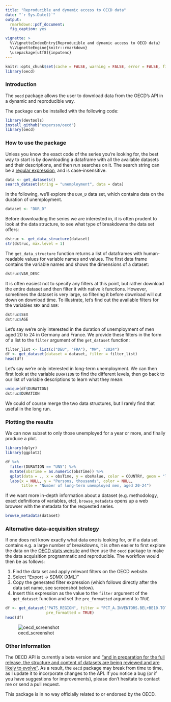 ```yaml
---
title: "Reproducible and dynamic access to OECD data"
date: "`r Sys.Date()`"
output:
  rmarkdown::pdf_document:
  fig_caption: yes

vignette: >
  %\VignetteIndexEntry{Reproducible and dynamic access to OECD data}
  %\VignetteEngine{knitr::rmarkdown}
  \usepackage[utf8]{inputenc}
---
```


```r
knitr::opts_chunk$set(cache = FALSE, warning = FALSE, error = FALSE, fig.path = "./figures")
library(oecd)
```

### Introduction

The `oecd` package allows the user to download data from the OECD's API in a dynamic 
and reproducible way.

The package can be installed with the following code:

```r
library(devtools)
install_github("expersso/oecd")
library(oecd)
```

### How to use the package

Unless you know the exact code of the series you're looking for, the best way to 
start is by downloading a dataframe with all the available datasets and their
descriptions, and then run searches on it. The search string can be a 
[regular expression](http://en.wikipedia.org/wiki/Regular_expression), and is 
case-insensitive.

```r
data <- get_datasets()
search_dataset(string = "unemployment", data = data)
```

In the following, we'll explore the `DUR_D` data set, which contains data on 
the duration of unemployment.

```r
dataset <- "DUR_D"
```

Before downloading the series we are interested in, it is often prudent to look
at the data structure, to see what type of breakdowns the data set offers:

```r
dstruc <- get_data_structure(dataset)
str(dstruc, max.level = 1)
```

The `get_data_structure` function returns a list of dataframes with human-readable
values for variable names and values. The first data frame contains the variable 
names and shows the dimensions of a dataset:

```r
dstruc$VAR_DESC
```

It is often easiest not to specify any filters at this point, but rather download
the entire dataset and then filter it with native `R` functions. However, sometimes
the dataset is very large, so filtering it before download will cut down on download
time. To illustrate, let's find out the available filters for the variables `SEX` 
and `AGE`:

```r
dstruc$SEX
dstruc$AGE
```

Let's say we're only interested in the duration of unemployment of men aged 
20 to 24 in Germany and France. We provide these filters in the form of a list to 
the `filter` argument of the `get_dataset` function:

```r
filter_list <- list(c("DEU", "FRA"), "MW", "2024")
df <- get_dataset(dataset = dataset, filter = filter_list)
head(df)
```

Let's say we're only interested in long-term unemployment. We can then first look
at the variable `DURATION` to find the different levels, then go back to our list 
of variable descriptions to learn what they mean:

```r
unique(df$DURATION)
dstruc$DURATION
```

We could of course merge the two data structures, but I rarely find that useful
in the long run.

### Plotting the results

We can now subset to only those unemployed for a year or more, and finally produce a plot.

```r
library(dplyr)
library(ggplot2)

df %>% 
  filter(DURATION == "UN5") %>% 
  mutate(obsTime = as.numeric(obsTime)) %>% 
  qplot(data = ., x = obsTime, y = obsValue, color = COUNTRY, geom = "line") +
  labs(x = NULL, y = "Persons, thousands", color = NULL,
       title = "Number of long-term unemployed men, aged 20-24")
```

If we want more in-depth information about a dataset (e.g. methodology, exact
definitions of variables, etc), `browse_metadata` opens up a web
browser with the metadata for the requested series.

```r
browse_metadata(dataset)
```

### Alternative data-acquisition strategy

If one does not know exactly what data one is looking for, or if a data set 
contains e.g. a large number of breakdowns, it is often easier to first explore 
the data on the [OECD stats website](http://stats.oecd.org) and then use the `oecd`
package to make the data acquisition programmatic and reproducible. The workflow
would then be as follows:

1. Find the data set and apply relevant filters on the OECD website.
1. Select "Export -> SDMX (XML)"
1. Copy the generated filter expression (which follows directly after the data set name, 
see screenshot below).
1. Insert this expression as the value to the `filter` argument of the `get_dataset` 
function and set the `pre_formatted` argument to `TRUE`.

```r
df <- get_dataset("PATS_REGION", filter = "PCT_A.INVENTORS.BEL+BE10.TOTAL+BIOTECH", 
                  pre_formatted = TRUE)
head(df)
```

![oecd_screenshot](figures/oecd.png)

### Other information

The OECD API is currently a beta version and ["and in preparation for the full release, the structure and content of datasets are being reviewed and are likely to evolve"](http://stats.oecd.org/OpenDataAPI/index.htm). As a result, 
the `oecd` package may break from time to time, as I update it to incorporate 
changes to the API. If you notice a bug (or if you have suggestions for 
improvements), please don't hesitate to contact me or send a pull request.

This package is in no way officially related to or endorsed by the OECD.